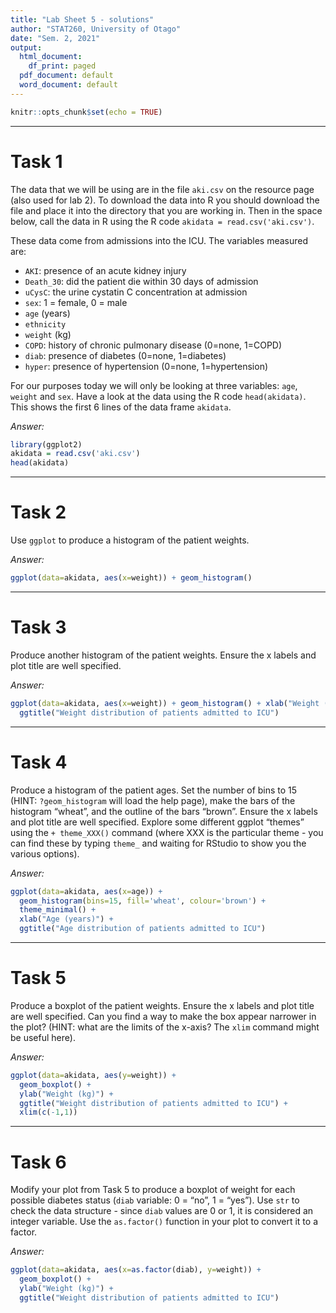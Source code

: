 ```yaml
---
title: "Lab Sheet 5 - solutions"
author: "STAT260, University of Otago"
date: "Sem. 2, 2021"
output:
  html_document:
    df_print: paged
  pdf_document: default
  word_document: default
---
```


```r
knitr::opts_chunk$set(echo = TRUE)
```


******

# Task 1 
The data that we will be using are in the file `aki.csv` on the resource page (also used for lab 2).  To download the data into R you should download the file and place it into the directory that you are working in. Then in the space below, call the data in R using the R code `akidata = read.csv('aki.csv')`.

These data come from admissions into the ICU.  The variables measured are:

- `AKI`: presence of an acute kidney injury
- `Death_30`: did the patient die within 30 days of admission
- `uCysC`: the urine cystatin C concentration at admission 
- `sex`: 1 = female, 0 = male
- `age` (years)
- `ethnicity`
- `weight` (kg) 
- `COPD`: history of chronic pulmonary disease (0=none, 1=COPD)
- `diab`: presence of diabetes (0=none, 1=diabetes)
- `hyper`: presence of hypertension (0=none, 1=hypertension)

For our purposes today we will only be looking at three variables: `age`, `weight` and `sex`.  Have a look at the data using the R code `head(akidata)`.  This shows the first 6 lines of the data frame `akidata`.

_Answer:_

```r
library(ggplot2)
akidata = read.csv('aki.csv')
head(akidata)
```

******

# Task 2
Use `ggplot` to produce a histogram of the patient weights.

_Answer:_

```r
ggplot(data=akidata, aes(x=weight)) + geom_histogram()
```

******

# Task 3
Produce another histogram of the patient weights. Ensure the x labels and plot title are well specified.

_Answer:_

```r
ggplot(data=akidata, aes(x=weight)) + geom_histogram() + xlab("Weight (kg)") + 
  ggtitle("Weight distribution of patients admitted to ICU")
```

******

# Task 4
Produce a histogram of the patient ages.  Set the number of bins to 15 (HINT: `?geom_histogram` will load the help page), make the bars of the histogram "wheat", and the outline of the bars "brown". Ensure the x labels and plot title are well specified. Explore some different ggplot "themes" using the `+ theme_XXX()` command (where XXX is the particular theme - you can find these by typing `theme_` and waiting for RStudio to show you the various options).

_Answer:_

```r
ggplot(data=akidata, aes(x=age)) + 
  geom_histogram(bins=15, fill='wheat', colour='brown') + 
  theme_minimal() +
  xlab("Age (years)") + 
  ggtitle("Age distribution of patients admitted to ICU")
```

******

# Task 5
Produce a boxplot of the patient weights. Ensure the x labels and plot title are well specified. Can you find a way to make the box appear narrower in the plot?  (HINT: what are the limits of the x-axis? The `xlim` command might be useful here).

_Answer:_

```r
ggplot(data=akidata, aes(y=weight)) + 
  geom_boxplot() +
  ylab("Weight (kg)") + 
  ggtitle("Weight distribution of patients admitted to ICU") +
  xlim(c(-1,1))
```

******

# Task 6
Modify your plot from Task 5 to produce a boxplot of weight for each possible diabetes status (`diab` variable: 0 = "no", 1 = "yes"). Use `str` to check the data structure - since `diab` values are 0 or 1, it is considered an integer variable. Use the `as.factor()` function in your plot to convert it to a factor.

_Answer:_

```r
ggplot(data=akidata, aes(x=as.factor(diab), y=weight)) + 
  geom_boxplot() +
  ylab("Weight (kg)") + 
  ggtitle("Weight distribution of patients admitted to ICU")
```


